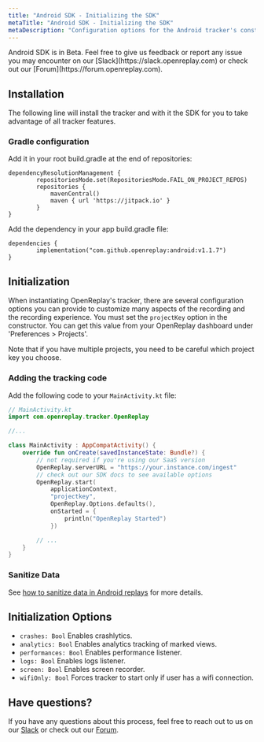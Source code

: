 ```yaml
---
title: "Android SDK - Initializing the SDK"
metaTitle: "Android SDK - Initializing the SDK"
metaDescription: "Configuration options for the Android tracker's constructor method"
---
```


<Aside type="caution">
	Android SDK is in Beta. Feel free to give us feedback or report any issue you may encounter on our [Slack](https://slack.openreplay.com) or check out our [Forum](https://forum.openreplay.com).
</Aside>

## Installation

The following line will install the tracker and with it the SDK for you to take advantage of all tracker features.

###  Gradle configuration
Add it in your root build.gradle at the end of repositories:
```
dependencyResolutionManagement {
		repositoriesMode.set(RepositoriesMode.FAIL_ON_PROJECT_REPOS)
		repositories {
			mavenCentral()
			maven { url 'https://jitpack.io' }
		}
}
```

Add the dependency in your app build.gradle file:
```
dependencies {
		implementation("com.github.openreplay:android:v1.1.7")
}
```

## Initialization

When instantiating OpenReplay's tracker, there are several configuration options you can provide to customize many aspects of the recording and the recording experience. You must set the `projectKey` option in the constructor. You can get this value from your OpenReplay dashboard under 'Preferences > Projects'.

<Aside type="tip">
	Note that if you have multiple projects, you need to be careful which project key you choose.
</Aside>


### Adding the tracking code

Add the following code to your `MainActivity.kt` file:

```kotlin
// MainActivity.kt
import com.openreplay.tracker.OpenReplay

//...

class MainActivity : AppCompatActivity() {
	override fun onCreate(savedInstanceState: Bundle?) {
		// not required if you're using our SaaS version
		OpenReplay.serverURL = "https://your.instance.com/ingest"
		// check out our SDK docs to see available options
		OpenReplay.start(
			applicationContext,
			"projectkey",
			OpenReplay.Options.defaults(),
			onStarted = {
				println("OpenReplay Started")
			})

		// ...
	}
}
```

### Sanitize Data

See [how to sanitize data in Android replays](/android-sdk/sanitization) for more details.

## Initialization Options

- `crashes: Bool` Enables crashlytics.
- `analytics: Bool` Enables analytics tracking of marked views.
- `performances: Bool` Enables performance listener.
- `logs: Bool` Enables logs listener.
- `screen: Bool` Enables screen recorder.
- `wifiOnly: Bool` Forces tracker to start only if user has a wifi connection.

## Have questions?
If you have any questions about this process, feel free to reach out to us on our [Slack](https://slack.openreplay.com) or check out our [Forum](https://forum.openreplay.com).
